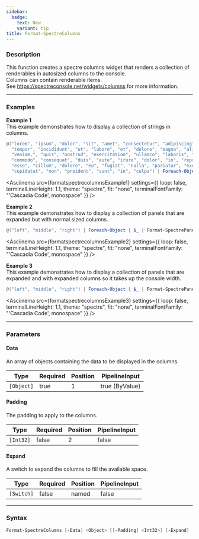 ```yaml
---
sidebar:
  badge:
    text: New
    variant: tip
title: Format-SpectreColumns
---
```









### Description

This function creates a spectre columns widget that renders a collection of renderables in autosized columns to the console.  
Columns can contain renderable items.  
See https://spectreconsole.net/widgets/columns for more information.



---


### Examples


**Example 1**  
This example demonstrates how to display a collection of strings in columns.



```powershell
@("lorem", "ipsum", "dolor", "sit", "amet", "consectetur", "adipiscing", "elit,", "sed", "do", "eiusmod",
  "tempor", "incididunt", "ut", "labore", "et", "dolore", "magna", "aliqua.", "Ut", "enim", "ad", "minim",
  "veniam,", "quis", "nostrud", "exercitation", "ullamco", "laboris", "nisi", "ut", "aliquip", "ex", "ea",
  "commodo", "consequat", "duis", "aute", "irure", "dolor", "in", "reprehenderit", "in", "voluptate", "velit",
  "esse", "cillum", "dolore", "eu", "fugiat", "nulla", "pariatur", "excepteur", "sint", "occaecat",
  "cupidatat", "non", "proident", "sunt", "in", "culpa") | Foreach-Object { $_ } | Format-SpectreColumns
```
<Asciinema
    src={formatspectrecolumnsExample1}
    settings={{
        loop: false,
        terminalLineHeight: 1.1,
        theme: "spectre",
        fit: "none",
        terminalFontFamily: "'Cascadia Code', monospace"
    }}
/>


**Example 2**  
This example demonstrates how to display a collection of panels that are expanded but with normal sized columns.



```powershell
@("left", "middle", "right") | Foreach-Object { $_ | Format-SpectrePanel -Expand } | Format-SpectreColumns
```
<Asciinema
    src={formatspectrecolumnsExample2}
    settings={{
        loop: false,
        terminalLineHeight: 1.1,
        theme: "spectre",
        fit: "none",
        terminalFontFamily: "'Cascadia Code', monospace"
    }}
/>


**Example 3**  
This example demonstrates how to display a collection of panels that are expanded and with expanded columns so it takes up the console width.



```powershell
@("left", "middle", "right") | Foreach-Object { $_ | Format-SpectrePanel -Expand } | Format-SpectreColumns -Expand
```
<Asciinema
    src={formatspectrecolumnsExample3}
    settings={{
        loop: false,
        terminalLineHeight: 1.1,
        theme: "spectre",
        fit: "none",
        terminalFontFamily: "'Cascadia Code', monospace"
    }}
/>


---


### Parameters
#### **Data**

An array of objects containing the data to be displayed in the columns.






|Type      |Required|Position|PipelineInput |
|----------|--------|--------|--------------|
|`[Object]`|true    |1       |true (ByValue)|



#### **Padding**

The padding to apply to the columns.






|Type     |Required|Position|PipelineInput|
|---------|--------|--------|-------------|
|`[Int32]`|false   |2       |false        |



#### **Expand**

A switch to expand the columns to fill the available space.






|Type      |Required|Position|PipelineInput|
|----------|--------|--------|-------------|
|`[Switch]`|false   |named   |false        |





---


### Syntax
```powershell
Format-SpectreColumns [-Data] <Object> [[-Padding] <Int32>] [-Expand] [<CommonParameters>]
```
